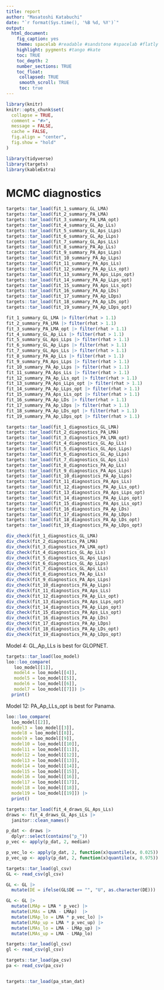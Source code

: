 ```yaml
---
title: report
author: "Masatoshi Katabuchi"
date: "`r format(Sys.time(), '%B %d, %Y')`"
output:
  html_document:
    fig_caption: yes
    theme: spacelab #readable #sandstone #spacelab #flatly
    highlight: pygments #tango #kate
    toc: TRUE
    toc_depth: 2
    number_sections: TRUE
    toc_float:
     collapsed: TRUE
     smooth_scroll: TRUE
     toc: true
---
```


```r
library(knitr)
knitr::opts_chunk$set(
  collapse = TRUE,
  comment = "#>",
  message = FALSE,
  cache = FALSE,
  fig.align = "center",
  fig.show = "hold"
)
```

```r
library(tidyverse)
library(targets)
library(kableExtra)
```

# MCMC diagnostics

```r
targets::tar_load(fit_1_summary_GL_LMA)
targets::tar_load(fit_2_summary_PA_LMA)
targets::tar_load(fit_3_summary_PA_LMA_opt)
targets::tar_load(fit_4_summary_GL_Ap_LLs)
targets::tar_load(fit_5_summary_GL_Aps_LLps)
targets::tar_load(fit_6_summary_GL_Ap_LLps)
targets::tar_load(fit_7_summary_GL_Aps_LLs)
targets::tar_load(fit_8_summary_PA_Ap_LLs)
targets::tar_load(fit_9_summary_PA_Aps_LLps)
targets::tar_load(fit_10_summary_PA_Ap_LLps)
targets::tar_load(fit_11_summary_PA_Aps_LLs)
targets::tar_load(fit_12_summary_PA_Ap_LLs_opt)
targets::tar_load(fit_13_summary_PA_Aps_LLps_opt)
targets::tar_load(fit_14_summary_PA_Ap_LLps_opt)
targets::tar_load(fit_15_summary_PA_Aps_LLs_opt)
targets::tar_load(fit_16_summary_PA_Ap_LDs)
targets::tar_load(fit_17_summary_PA_Ap_LDps)
targets::tar_load(fit_18_summary_PA_Ap_LDs_opt)
targets::tar_load(fit_19_summary_PA_Ap_LDps_opt)
```

```r
fit_1_summary_GL_LMA |> filter(rhat > 1.1)
fit_2_summary_PA_LMA |> filter(rhat > 1.1)
fit_3_summary_PA_LMA_opt |> filter(rhat > 1.1)
fit_4_summary_GL_Ap_LLs |> filter(rhat > 1.1)
fit_5_summary_GL_Aps_LLps |> filter(rhat > 1.1)
fit_6_summary_GL_Ap_LLps |> filter(rhat > 1.1)
fit_7_summary_GL_Aps_LLs |> filter(rhat > 1.1)
fit_8_summary_PA_Ap_LLs |> filter(rhat > 1.1)
fit_9_summary_PA_Aps_LLps |> filter(rhat > 1.1)
fit_10_summary_PA_Ap_LLps |> filter(rhat > 1.1)
fit_11_summary_PA_Aps_LLs |> filter(rhat > 1.1)
fit_12_summary_PA_Ap_LLs_opt |> filter(rhat > 1.1)
fit_13_summary_PA_Aps_LLps_opt |> filter(rhat > 1.1)
fit_14_summary_PA_Ap_LLps_opt |> filter(rhat > 1.1)
fit_15_summary_PA_Aps_LLs_opt |> filter(rhat > 1.1)
fit_16_summary_PA_Ap_LDs |> filter(rhat > 1.1)
fit_17_summary_PA_Ap_LDps |> filter(rhat > 1.1)
fit_18_summary_PA_Ap_LDs_opt |> filter(rhat > 1.1)
fit_19_summary_PA_Ap_LDps_opt |> filter(rhat > 1.1)
```


```r
targets::tar_load(fit_1_diagnostics_GL_LMA)
targets::tar_load(fit_2_diagnostics_PA_LMA)
targets::tar_load(fit_3_diagnostics_PA_LMA_opt)
targets::tar_load(fit_4_diagnostics_GL_Ap_LLs)
targets::tar_load(fit_5_diagnostics_GL_Aps_LLps)
targets::tar_load(fit_6_diagnostics_GL_Ap_LLps)
targets::tar_load(fit_7_diagnostics_GL_Aps_LLs)
targets::tar_load(fit_8_diagnostics_PA_Ap_LLs)
targets::tar_load(fit_9_diagnostics_PA_Aps_LLps)
targets::tar_load(fit_10_diagnostics_PA_Ap_LLps)
targets::tar_load(fit_11_diagnostics_PA_Aps_LLs)
targets::tar_load(fit_12_diagnostics_PA_Ap_LLs_opt)
targets::tar_load(fit_13_diagnostics_PA_Aps_LLps_opt)
targets::tar_load(fit_14_diagnostics_PA_Ap_LLps_opt)
targets::tar_load(fit_15_diagnostics_PA_Aps_LLs_opt)
targets::tar_load(fit_16_diagnostics_PA_Ap_LDs)
targets::tar_load(fit_17_diagnostics_PA_Ap_LDps)
targets::tar_load(fit_18_diagnostics_PA_Ap_LDs_opt)
targets::tar_load(fit_19_diagnostics_PA_Ap_LDps_opt)
```

```r
div_check(fit_1_diagnostics_GL_LMA)
div_check(fit_2_diagnostics_PA_LMA)
div_check(fit_3_diagnostics_PA_LMA_opt)
div_check(fit_4_diagnostics_GL_Ap_LLs)
div_check(fit_5_diagnostics_GL_Aps_LLps)
div_check(fit_6_diagnostics_GL_Ap_LLps)
div_check(fit_7_diagnostics_GL_Aps_LLs)
div_check(fit_8_diagnostics_PA_Ap_LLs)
div_check(fit_9_diagnostics_PA_Aps_LLps)
div_check(fit_10_diagnostics_PA_Ap_LLps)
div_check(fit_11_diagnostics_PA_Aps_LLs)
div_check(fit_12_diagnostics_PA_Ap_LLs_opt)
div_check(fit_13_diagnostics_PA_Aps_LLps_opt)
div_check(fit_14_diagnostics_PA_Ap_LLps_opt)
div_check(fit_15_diagnostics_PA_Aps_LLs_opt)
div_check(fit_16_diagnostics_PA_Ap_LDs)
div_check(fit_17_diagnostics_PA_Ap_LDps)
div_check(fit_18_diagnostics_PA_Ap_LDs_opt)
div_check(fit_19_diagnostics_PA_Ap_LDps_opt)
```


Model 4: GL_Ap_LLs is best for GLOPNET.

```r
targets::tar_load(loo_model)
loo::loo_compare(
   loo_model[[1]],
   model4 = loo_model[[4]],
   model5 = loo_model[[5]],
   model6 = loo_model[[6]],
   model7 = loo_model[[7]]) |>
  print()
```

Model 12: PA_Ap_LLs_opt is best for Panama.

```r
loo::loo_compare(
  loo_model[[2]],
  model3 = loo_model[[3]],
  model8 = loo_model[[8]],
  model9 = loo_model[[9]],
  model10 = loo_model[[10]],
  model11 = loo_model[[11]],
  model12 = loo_model[[12]],
  model13 = loo_model[[13]],
  model14 = loo_model[[14]],
  model15 = loo_model[[15]],
  model16 = loo_model[[16]],
  model17 = loo_model[[17]],
  model18 = loo_model[[18]],
  model19 = loo_model[[19]]) |>
  print()
```



```r
targets::tar_load(fit_4_draws_GL_Aps_LLs)
draws <- fit_4_draws_GL_Aps_LLs |>
  janitor::clean_names()

p_dat <- draws |>
  dplyr::select(contains("p_"))
p_vec <- apply(p_dat, 2, median)

p_vec_lo <- apply(p_dat, 2, function(x)quantile(x, 0.025))
p_vec_up <- apply(p_dat, 2, function(x)quantile(x, 0.975))

targets::tar_load(gl_csv)
GL <- read_csv(gl_csv)

GL <- GL |>
  mutate(DE = ifelse(GL$DE == "", "U", as.character(DE)))

GL <- GL |>
  mutate(LMAp = LMA * p_vec) |>
  mutate(LMAs = LMA - LMAp)  |>
  mutate(LMAp_lo = LMA * p_vec_lo) |>
  mutate(LMAp_up = LMA * p_vec_up) |>
  mutate(LMAs_lo = LMA - LMAp_up) |>
  mutate(LMAs_up = LMA - LMAp_lo)
```


```r
targets::tar_load(gl_csv)
gl <- read_csv(gl_csv)

targets::tar_load(pa_csv)
pa <- read_csv(pa_csv)


targets::tar_load(pa_stan_dat)
```
